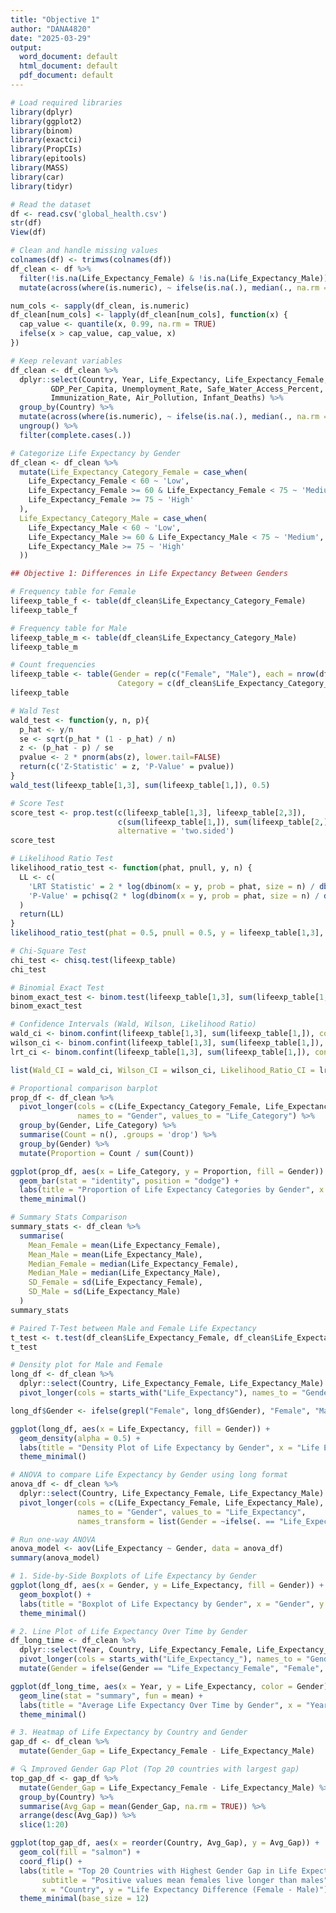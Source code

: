 ---
title: "Objective 1"
author: "DANA4820"
date: "2025-03-29"
output:
  word_document: default
  html_document: default
  pdf_document: default
---

```{r}
# Load required libraries
library(dplyr)
library(ggplot2)
library(binom)
library(exactci)
library(PropCIs)
library(epitools)
library(MASS)
library(car)
library(tidyr)
```


```{r}
# Read the dataset
df <- read.csv('global_health.csv')
str(df)
View(df)
```

```{r}
# Clean and handle missing values
colnames(df) <- trimws(colnames(df))
df_clean <- df %>% 
  filter(!is.na(Life_Expectancy_Female) & !is.na(Life_Expectancy_Male)) %>%
  mutate(across(where(is.numeric), ~ ifelse(is.na(.), median(., na.rm = TRUE), .)))

num_cols <- sapply(df_clean, is.numeric)
df_clean[num_cols] <- lapply(df_clean[num_cols], function(x) {
  cap_value <- quantile(x, 0.99, na.rm = TRUE)
  ifelse(x > cap_value, cap_value, x)
})

# Keep relevant variables
df_clean <- df_clean %>%
  dplyr::select(Country, Year, Life_Expectancy, Life_Expectancy_Female, Life_Expectancy_Male,
         GDP_Per_Capita, Unemployment_Rate, Safe_Water_Access_Percent, Urban_Population_Percent,
         Immunization_Rate, Air_Pollution, Infant_Deaths) %>%
  group_by(Country) %>%
  mutate(across(where(is.numeric), ~ ifelse(is.na(.), median(., na.rm = TRUE), .))) %>%
  ungroup() %>%
  filter(complete.cases(.))

# Categorize Life Expectancy by Gender
df_clean <- df_clean %>%
  mutate(Life_Expectancy_Category_Female = case_when(
    Life_Expectancy_Female < 60 ~ 'Low',
    Life_Expectancy_Female >= 60 & Life_Expectancy_Female < 75 ~ 'Medium',
    Life_Expectancy_Female >= 75 ~ 'High'
  ),
  Life_Expectancy_Category_Male = case_when(
    Life_Expectancy_Male < 60 ~ 'Low',
    Life_Expectancy_Male >= 60 & Life_Expectancy_Male < 75 ~ 'Medium',
    Life_Expectancy_Male >= 75 ~ 'High'
  ))
```

```{r}
## Objective 1: Differences in Life Expectancy Between Genders

# Frequency table for Female
lifeexp_table_f <- table(df_clean$Life_Expectancy_Category_Female)
lifeexp_table_f

# Frequency table for Male
lifeexp_table_m <- table(df_clean$Life_Expectancy_Category_Male)
lifeexp_table_m
```
```{r}
# Count frequencies 
lifeexp_table <- table(Gender = rep(c("Female", "Male"), each = nrow(df_clean)),
                        Category = c(df_clean$Life_Expectancy_Category_Female, df_clean$Life_Expectancy_Category_Male))
lifeexp_table
```


```{r}

# Wald Test
wald_test <- function(y, n, p){
  p_hat <- y/n
  se <- sqrt(p_hat * (1 - p_hat) / n)
  z <- (p_hat - p) / se
  pvalue <- 2 * pnorm(abs(z), lower.tail=FALSE)
  return(c('Z-Statistic' = z, 'P-Value' = pvalue))
}
wald_test(lifeexp_table[1,3], sum(lifeexp_table[1,]), 0.5)
```

```{r}
# Score Test
score_test <- prop.test(c(lifeexp_table[1,3], lifeexp_table[2,3]),
                        c(sum(lifeexp_table[1,]), sum(lifeexp_table[2,])),
                        alternative = 'two.sided')
score_test
```

```{r}
# Likelihood Ratio Test
likelihood_ratio_test <- function(phat, pnull, y, n) {
  LL <- c(
    'LRT Statistic' = 2 * log(dbinom(x = y, prob = phat, size = n) / dbinom(x = y, prob = pnull, size = n)),
    'P-Value' = pchisq(2 * log(dbinom(x = y, prob = phat, size = n) / dbinom(x = y, prob = pnull, size = n)), 1, lower.tail = FALSE)
  )
  return(LL)
}
likelihood_ratio_test(phat = 0.5, pnull = 0.5, y = lifeexp_table[1,3], n = sum(lifeexp_table[1,]))
```

```{r}
# Chi-Square Test
chi_test <- chisq.test(lifeexp_table)
chi_test
```

```{r}
# Binomial Exact Test
binom_exact_test <- binom.test(lifeexp_table[1,3], sum(lifeexp_table[1,]), p = 0.5, alternative = "two.sided")
binom_exact_test


```



```{r}
# Confidence Intervals (Wald, Wilson, Likelihood Ratio)
wald_ci <- binom.confint(lifeexp_table[1,3], sum(lifeexp_table[1,]), conf.level = 0.95, method = "asymptotic")
wilson_ci <- binom.confint(lifeexp_table[1,3], sum(lifeexp_table[1,]), conf.level = 0.95, method = "wilson")
lrt_ci <- binom.confint(lifeexp_table[1,3], sum(lifeexp_table[1,]), conf.level = 0.95, method = "lrt")

list(Wald_CI = wald_ci, Wilson_CI = wilson_ci, Likelihood_Ratio_CI = lrt_ci)

```

```{r}
# Proportional comparison barplot
prop_df <- df_clean %>%
  pivot_longer(cols = c(Life_Expectancy_Category_Female, Life_Expectancy_Category_Male), 
               names_to = "Gender", values_to = "Life_Category") %>%
  group_by(Gender, Life_Category) %>%
  summarise(Count = n(), .groups = 'drop') %>%
  group_by(Gender) %>%
  mutate(Proportion = Count / sum(Count))

ggplot(prop_df, aes(x = Life_Category, y = Proportion, fill = Gender)) +
  geom_bar(stat = "identity", position = "dodge") +
  labs(title = "Proportion of Life Expectancy Categories by Gender", x = "Category", y = "Proportion") +
  theme_minimal()
```

```{r}
# Summary Stats Comparison
summary_stats <- df_clean %>%
  summarise(
    Mean_Female = mean(Life_Expectancy_Female),
    Mean_Male = mean(Life_Expectancy_Male),
    Median_Female = median(Life_Expectancy_Female),
    Median_Male = median(Life_Expectancy_Male),
    SD_Female = sd(Life_Expectancy_Female),
    SD_Male = sd(Life_Expectancy_Male)
  )
summary_stats
```
```{r}
# Paired T-Test between Male and Female Life Expectancy
t_test <- t.test(df_clean$Life_Expectancy_Female, df_clean$Life_Expectancy_Male, paired = TRUE)
t_test
```
```{r}
# Density plot for Male and Female
long_df <- df_clean %>%
  dplyr::select(Country, Life_Expectancy_Female, Life_Expectancy_Male) %>%
  pivot_longer(cols = starts_with("Life_Expectancy"), names_to = "Gender", values_to = "Life_Expectancy")

long_df$Gender <- ifelse(grepl("Female", long_df$Gender), "Female", "Male")

ggplot(long_df, aes(x = Life_Expectancy, fill = Gender)) +
  geom_density(alpha = 0.5) +
  labs(title = "Density Plot of Life Expectancy by Gender", x = "Life Expectancy", y = "Density") +
  theme_minimal()
```






```{r}
# ANOVA to compare Life Expectancy by Gender using long format
anova_df <- df_clean %>%
  dplyr::select(Country, Life_Expectancy_Female, Life_Expectancy_Male) %>%
  pivot_longer(cols = c(Life_Expectancy_Female, Life_Expectancy_Male),
               names_to = "Gender", values_to = "Life_Expectancy",
               names_transform = list(Gender = ~ifelse(. == "Life_Expectancy_Female", "Female", "Male")))

# Run one-way ANOVA
anova_model <- aov(Life_Expectancy ~ Gender, data = anova_df)
summary(anova_model)


```


```{r}
# 1. Side-by-Side Boxplots of Life Expectancy by Gender
ggplot(long_df, aes(x = Gender, y = Life_Expectancy, fill = Gender)) +
  geom_boxplot() +
  labs(title = "Boxplot of Life Expectancy by Gender", x = "Gender", y = "Life Expectancy") +
  theme_minimal()

```

```{r}
# 2. Line Plot of Life Expectancy Over Time by Gender
df_long_time <- df_clean %>%
  dplyr::select(Year, Country, Life_Expectancy_Female, Life_Expectancy_Male) %>%
  pivot_longer(cols = starts_with("Life_Expectancy_"), names_to = "Gender", values_to = "Life_Expectancy") %>%
  mutate(Gender = ifelse(Gender == "Life_Expectancy_Female", "Female", "Male"))

ggplot(df_long_time, aes(x = Year, y = Life_Expectancy, color = Gender)) +
  geom_line(stat = "summary", fun = mean) +
  labs(title = "Average Life Expectancy Over Time by Gender", x = "Year", y = "Life Expectancy") +
  theme_minimal()

```

```{r}
# 3. Heatmap of Life Expectancy by Country and Gender
gap_df <- df_clean %>%
  mutate(Gender_Gap = Life_Expectancy_Female - Life_Expectancy_Male)

# 🔍 Improved Gender Gap Plot (Top 20 countries with largest gap)
top_gap_df <- gap_df %>%
  mutate(Gender_Gap = Life_Expectancy_Female - Life_Expectancy_Male) %>%
  group_by(Country) %>%
  summarise(Avg_Gap = mean(Gender_Gap, na.rm = TRUE)) %>%
  arrange(desc(Avg_Gap)) %>%
  slice(1:20)

ggplot(top_gap_df, aes(x = reorder(Country, Avg_Gap), y = Avg_Gap)) +
  geom_col(fill = "salmon") +
  coord_flip() +
  labs(title = "Top 20 Countries with Highest Gender Gap in Life Expectancy",
       subtitle = "Positive values mean females live longer than males",
       x = "Country", y = "Life Expectancy Difference (Female - Male)") +
  theme_minimal(base_size = 12)

```

